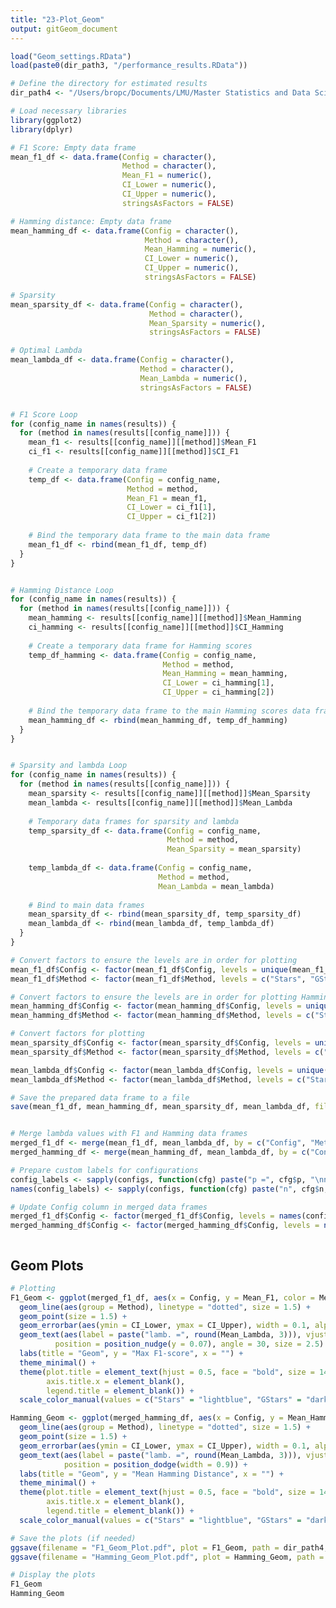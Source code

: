 ```yaml
---
title: "23-Plot_Geom"
output: gitGeom_document
---
```



```r

load("Geom_settings.RData")
load(paste0(dir_path3, "/performance_results.RData"))

# Define the directory for estimated results
dir_path4 <- "/Users/bropc/Documents/LMU/Master Statistics and Data Science/Masterarbeit/R Master/StARS_Simulations/workflow/Storage_Plot_Geom"

# Load necessary libraries
library(ggplot2)
library(dplyr)

# F1 Score: Empty data frame
mean_f1_df <- data.frame(Config = character(), 
                         Method = character(), 
                         Mean_F1 = numeric(), 
                         CI_Lower = numeric(), 
                         CI_Upper = numeric(), 
                         stringsAsFactors = FALSE)

# Hamming distance: Empty data frame 
mean_hamming_df <- data.frame(Config = character(),
                              Method = character(),
                              Mean_Hamming = numeric(),
                              CI_Lower = numeric(),
                              CI_Upper = numeric(),
                              stringsAsFactors = FALSE)

# Sparsity
mean_sparsity_df <- data.frame(Config = character(), 
                               Method = character(), 
                               Mean_Sparsity = numeric(), 
                               stringsAsFactors = FALSE)

# Optimal Lambda
mean_lambda_df <- data.frame(Config = character(), 
                             Method = character(), 
                             Mean_Lambda = numeric(), 
                             stringsAsFactors = FALSE)


# F1 Score Loop
for (config_name in names(results)) {
  for (method in names(results[[config_name]])) {
    mean_f1 <- results[[config_name]][[method]]$Mean_F1
    ci_f1 <- results[[config_name]][[method]]$CI_F1
    
    # Create a temporary data frame
    temp_df <- data.frame(Config = config_name, 
                          Method = method, 
                          Mean_F1 = mean_f1, 
                          CI_Lower = ci_f1[1], 
                          CI_Upper = ci_f1[2])
    
    # Bind the temporary data frame to the main data frame
    mean_f1_df <- rbind(mean_f1_df, temp_df)
  }
}


# Hamming Distance Loop
for (config_name in names(results)) {
  for (method in names(results[[config_name]])) {
    mean_hamming <- results[[config_name]][[method]]$Mean_Hamming
    ci_hamming <- results[[config_name]][[method]]$CI_Hamming
    
    # Create a temporary data frame for Hamming scores
    temp_df_hamming <- data.frame(Config = config_name, 
                                  Method = method, 
                                  Mean_Hamming = mean_hamming, 
                                  CI_Lower = ci_hamming[1], 
                                  CI_Upper = ci_hamming[2])
    
    # Bind the temporary data frame to the main Hamming scores data frame
    mean_hamming_df <- rbind(mean_hamming_df, temp_df_hamming)
  }
}


# Sparsity and lambda Loop
for (config_name in names(results)) {
  for (method in names(results[[config_name]])) {
    mean_sparsity <- results[[config_name]][[method]]$Mean_Sparsity
    mean_lambda <- results[[config_name]][[method]]$Mean_Lambda
    
    # Temporary data frames for sparsity and lambda
    temp_sparsity_df <- data.frame(Config = config_name, 
                                   Method = method, 
                                   Mean_Sparsity = mean_sparsity)
    
    temp_lambda_df <- data.frame(Config = config_name, 
                                 Method = method, 
                                 Mean_Lambda = mean_lambda)
    
    # Bind to main data frames
    mean_sparsity_df <- rbind(mean_sparsity_df, temp_sparsity_df)
    mean_lambda_df <- rbind(mean_lambda_df, temp_lambda_df)
  }
}

# Convert factors to ensure the levels are in order for plotting
mean_f1_df$Config <- factor(mean_f1_df$Config, levels = unique(mean_f1_df$Config))
mean_f1_df$Method <- factor(mean_f1_df$Method, levels = c("Stars", "GStars", "Oracle"))

# Convert factors to ensure the levels are in order for plotting Hamming scores
mean_hamming_df$Config <- factor(mean_hamming_df$Config, levels = unique(mean_hamming_df$Config))
mean_hamming_df$Method <- factor(mean_hamming_df$Method, levels = c("Stars", "GStars", "Oracle"))

# Convert factors for plotting
mean_sparsity_df$Config <- factor(mean_sparsity_df$Config, levels = unique(mean_sparsity_df$Config))
mean_sparsity_df$Method <- factor(mean_sparsity_df$Method, levels = c("Stars", "GStars", "Oracle"))

mean_lambda_df$Config <- factor(mean_lambda_df$Config, levels = unique(mean_lambda_df$Config))
mean_lambda_df$Method <- factor(mean_lambda_df$Method, levels = c("Stars", "GStars", "Oracle"))

# Save the prepared data frame to a file
save(mean_f1_df, mean_hamming_df, mean_sparsity_df, mean_lambda_df, file = paste0(dir_path4, "/mean_hamming_df.RData"))


# Merge lambda values with F1 and Hamming data frames
merged_f1_df <- merge(mean_f1_df, mean_lambda_df, by = c("Config", "Method"))
merged_hamming_df <- merge(mean_hamming_df, mean_lambda_df, by = c("Config", "Method"))

# Prepare custom labels for configurations
config_labels <- sapply(configs, function(cfg) paste("p =", cfg$p, "\nn =", cfg$n))
names(config_labels) <- sapply(configs, function(cfg) paste("n", cfg$n, "p", cfg$p, sep="_"))

# Update Config column in merged data frames
merged_f1_df$Config <- factor(merged_f1_df$Config, levels = names(config_labels), labels = config_labels)
merged_hamming_df$Config <- factor(merged_hamming_df$Config, levels = names(config_labels), labels = config_labels)



```

## Geom Plots
```r

# Plotting
F1_Geom <- ggplot(merged_f1_df, aes(x = Config, y = Mean_F1, color = Method)) +
  geom_line(aes(group = Method), linetype = "dotted", size = 1.5) + 
  geom_point(size = 1.5) +
  geom_errorbar(aes(ymin = CI_Lower, ymax = CI_Upper), width = 0.1, alpha = 0.5) +
  geom_text(aes(label = paste("lamb. =", round(Mean_Lambda, 3))), vjust = -1, 
          position = position_nudge(y = 0.07), angle = 30, size = 2.5) +
  labs(title = "Geom", y = "Max F1-score", x = "") +  
  theme_minimal() +
  theme(plot.title = element_text(hjust = 0.5, face = "bold", size = 14),
        axis.title.x = element_blank(),
        legend.title = element_blank()) +
  scale_color_manual(values = c("Stars" = "lightblue", "GStars" = "darkorange", "Oracle" = "black"))

Hamming_Geom <- ggplot(merged_hamming_df, aes(x = Config, y = Mean_Hamming, color = Method)) +
  geom_line(aes(group = Method), linetype = "dotted", size = 1.5) + 
  geom_point(size = 1.5) +
  geom_errorbar(aes(ymin = CI_Lower, ymax = CI_Upper), width = 0.1, alpha = 0.5) +
  geom_text(aes(label = paste("lamb. =", round(Mean_Lambda, 3))), vjust = -1, 
            position = position_dodge(width = 0.9)) +
  labs(title = "Geom", y = "Mean Hamming Distance", x = "") +  
  theme_minimal() +
  theme(plot.title = element_text(hjust = 0.5, face = "bold", size = 14),
        axis.title.x = element_blank(),
        legend.title = element_blank()) +
  scale_color_manual(values = c("Stars" = "lightblue", "GStars" = "darkorange", "Oracle" = "black"))

# Save the plots (if needed)
ggsave(filename = "F1_Geom_Plot.pdf", plot = F1_Geom, path = dir_path4, width = 8, height = 6, dpi = 300)
ggsave(filename = "Hamming_Geom_Plot.pdf", plot = Hamming_Geom, path = dir_path4, width = 8, height = 6, dpi = 300)

# Display the plots
F1_Geom
Hamming_Geom

```


